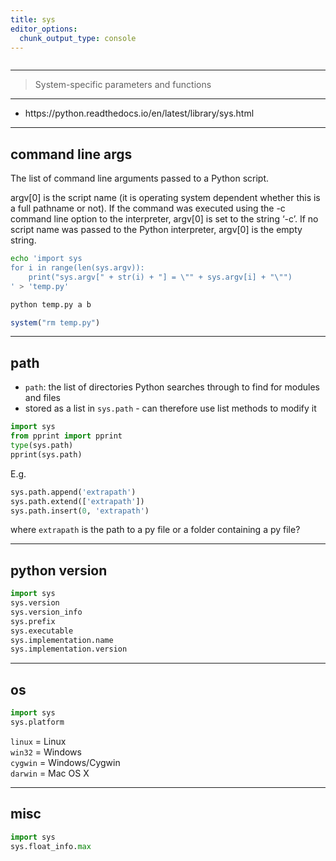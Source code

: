 ```yaml
---
title: sys
editor_options: 
  chunk_output_type: console
---
```


```r
```

*********************************************************************

> System-specific parameters and functions

*********************************************************************

* https://python.readthedocs.io/en/latest/library/sys.html

*********************************************************************

## command line args

The list of command line arguments passed to a Python script. 

argv[0] is the script name (it is operating system dependent whether this is a full pathname or not). If the command was executed using the -c command line option to the interpreter, argv[0] is set to the string '-c'. If no script name was passed to the Python interpreter, argv[0] is the empty string.

```sh
echo 'import sys
for i in range(len(sys.argv)):
    print("sys.argv[" + str(i) + "] = \"" + sys.argv[i] + "\"")
' > 'temp.py'
```

```sh
python temp.py a b
```

```r
system("rm temp.py")
```

*********************************************************************

## path

* `path`: the list of directories Python searches through to find for modules and files 
* stored as a list in `sys.path` - can therefore use list methods to modify it  

```python
import sys
from pprint import pprint
type(sys.path)
pprint(sys.path)
```

E.g. 

```python
sys.path.append('extrapath') 
sys.path.extend(['extrapath'])
sys.path.insert(0, 'extrapath')
```

where `extrapath` is the path to a py file or a folder containing a py file?

*********************************************************************

## python version

```python
import sys
sys.version
sys.version_info
sys.prefix
sys.executable
sys.implementation.name
sys.implementation.version
```

*********************************************************************

## os

```python
import sys
sys.platform
```

`linux` = Linux  
`win32` = Windows  
`cygwin` = Windows/Cygwin  
`darwin` = Mac OS X  

*********************************************************************

## misc

```python
import sys
sys.float_info.max
```





